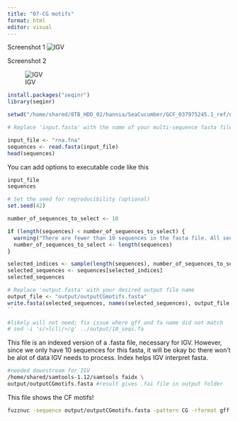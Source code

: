 ```yaml
---
title: "07-CG motifs"
format: html
editor: visual
---
```


Screenshot 1 
![IGV](~/Hannia-jelly/assignments/images/SeaCuc fasta screenshot1.png)

Screenshot 2

![IGV](~/Hannia-jelly/assignments/images/SeaCuc fasta2 .png)




```r
install.packages("seqinr")
library(seqinr)

setwd("/home/shared/8TB_HDD_02/hannia/SeaCucumber/GCF_037975245.1_ref/ncbi_dataset/data/GCF_037975245.1")

# Replace 'input.fasta' with the name of your multi-sequence fasta file

input_file <- "rna.fna"
sequences <- read.fasta(input_file)
head(sequences)

```

You can add options to executable code like this

```r
input_file
sequences
```

```r
# Set the seed for reproducibility (optional)
set.seed(42)

number_of_sequences_to_select <- 10

if (length(sequences) < number_of_sequences_to_select) {
  warning("There are fewer than 10 sequences in the fasta file. All sequences will be selected.")
  number_of_sequences_to_select <- length(sequences)
}

selected_indices <- sample(length(sequences), number_of_sequences_to_select)
selected_sequences <- sequences[selected_indices]
selected_sequences

```

```r
# Replace 'output.fasta' with your desired output file name
output_file <- "output/outputCGmotifs.fasta"
write.fasta(selected_sequences, names(selected_sequences), output_file, open = "w")
``
```

```bash
#likely will not need; fix issue where gff and fa name did not match
# sed -i 's/>lcl|/>/g' ../output/10_seqs.fa
```

This file is an indexed version of a .fasta file, necessary for IGV. However, since we only have 10 sequences for this fasta, it will be okay bc there won't be alot of data IGV needs to process. Index helps IGV interpret fasta. 
```bash
#needed downstream for IGV
/home/shared/samtools-1.12/samtools faidx \
output/outputCGmotifs.fasta #result gives .fai file in output folder 
```

This file shows the CF motifs! 
```bash
fuzznuc -sequence output/outputCGmotifs.fasta -pattern CG -rformat gff -outfile output/CGoutput.gff
```
